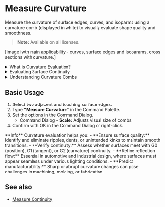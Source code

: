 
# Measure Curvature

<Reference shortcut="" command="Measure Curvature" button="" />

Measure the curvature of surface edges, curves, and isoparms using a curvature comb (displayed in white) to visually evaluate shape quality and smoothness.

> **Note:** Available on all licenses.

[image iwth main applicability - curves, surface edges and isoparams, cross sections with curvature.]


<details className="p-4 mb-4 border border-gray-200 rounded-lg">
  <summary className="font-semibold cursor-pointer">What is Curvature Evaluation?</summary>
  <p className="mt-2">
    The <strong>Measure Curvature</strong> tool analyzes the curvature of curves or surfaces to help you evaluate smoothness and continuity.
    It displays curvature combs that represent the curvature radius at different points, which is especially helpful for ensuring high-quality surfaces.
  </p>

  <img src="/img/curvature-comb.png" alt="Curvature Comb" className="mt-4 rounded-md border border-gray-300" />
</details>


<details>
  <summary>Evaluating Surface Continuity</summary>
  <p>
    Use the tool to assess whether the surface or curve has G0, G1, G2 and G3 continuity connection across. 
    <ul>
    G0 (Position Continuity) - The surfaces and curves meet at the same point, but there may be a visible angle or break.
    G1 (Tangent Continuity) - The surfaces and curves not only meet, but their tangents (direction of flow) align.
    G2 (Curvature Continuity) - The curvature (rate of change of the tangent) matches across the connection. This results in a very smooth, flowing transition with no visual or reflective break.
    G3 (Acceleration Continuity) -  Also known as "rate of curvature continuity", G3 ensures that the change in curvature is smooth across the junction. This eliminates even subtle reflection breaks.
    </ul>

    For more information on Continuity, click [here](/cad-essentials/continuity-curve-and-surfaces). 

    ![Curvature Examples on G0, G1, and G2](/img/curvature-0.png)
  </p>
</details>

<details>
  <summary>Understanding Curvature Combs</summary>
  <p>
  The curvature comb plots are interpreted by the change in line lenght as you look along the curve from start to end.

    1. A constant lenght of comb indicates a constant radius, for example an erc.
    2. A changing comb length indicates acceleration or deceleration of the curve shape.
    3. Inflections are shown by the combs switching sides and optionally by an additional red arrow indicator.
    4. Breaks in the red boundary curves indicate curvature discrepancies across edit points or between two curves.

    ![Understanding Curvature Combs](/img/curvature-comb-1.png)

  </p>
</details>

## Basic Usage

1. Select two adjacent and touching surface edges.
2. Type **"Measure Curvature"** in the Command Palette.
3. Set the options in the Command Dialog.
   - <Kst>Command Dialog</Kst>
         - **Scale:** Adjusts visual size of combs.
4. Confirm with OK in the Command Dialog or right-click.

<VideoPlayer fileName="measure-curvature-0"/>

<Callout type="info" emoji="💡">
**Info**    
Curvature evaluation helps you:
    - **Ensure surface quality:** Identify and eliminate ripples, dents, or unintended kinks to maintain smooth transitions.
    - **Verify continuity:** Assess whether surfaces meet with G0 (position), G1 (tangent), or G2 (curvature) continuity.
    - **Refine reflection flow:** Essential in automotive and industrial design, where surfaces must appear seamless under various lighting conditions.
    - **Predict manufacturability:** Sharp or abrupt curvature changes can pose challenges in machining, molding, or fabrication.
</Callout>

## See also
- [Measure Continuity](/solid/measure-continuity)
